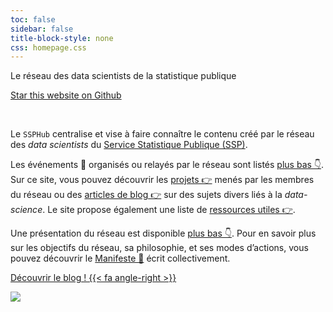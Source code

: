 ```yaml
---
toc: false
sidebar: false
title-block-style: none
css: homepage.css
---
```


::: {#hero-banner .column-screen}

:::: {.grid .column-page}

::::: {.headline .g-col-lg-8 .g-col-12 .g-col-md-12}

:::::: h1
Le réseau des data scientists de la statistique publique
::::::

```{=html}
<a class="github-button" href="https://github.com/inseefrlab/ssphub" data-icon="octicon-star" data-size="large" data-show-count="true" aria-label="Star this website on Github">Star this website on Github</a><script async defer src="https://buttons.github.io/buttons.js"></script>
```

<br>

Le `SSPHub` centralise et vise à faire connaître le contenu créé par
le réseau des _data scientists_ du [Service Statistique Publique (SSP)](https://www.insee.fr/fr/information/1302192).

Les
événements 📅 organisés ou relayés
par le réseau sont listés [plus bas 👇](#event).
Sur ce site, vous pouvez découvrir les [projets 👉](./projects) menés 
par les membres du réseau ou des [articles de blog 👉](./posts)
sur des sujets divers liés à la _data-science_.
Le site propose également une liste
de [ressources utiles 👉](./courses). 

Une présentation du réseau est 
disponible [plus bas 👇](#about). 
Pour en savoir plus sur les objectifs du réseau, sa philosophie,
et ses modes d'actions, vous pouvez découvrir le [Manifeste 📜](/manifeste)
écrit collectivement. 

<a href="/posts" class="hero-cta-alt btn-lg pl-md-4">Découvrir le blog ! {{< fa angle-right >}} </a>

:::::

::::: {.g-col-lg-4 .g-col-12 .g-col-md-12}
![](./assets/media/ssp-logo-reverse.png)
:::::

::::

:::

<br>